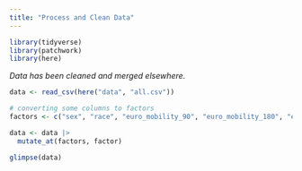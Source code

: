 ```yaml
---
title: "Process and Clean Data"
---
```


```r

library(tidyverse)
library(patchwork)
library(here)

```

*Data has been cleaned and merged elsewhere.*


```r

data <- read_csv(here("data", "all.csv"))

# converting some columns to factors
factors <- c("sex", "race", "euro_mobility_90", "euro_mobility_180", "euro_mobility_365", "euro_selfcare_90", "euro_selfcare_180", "euro_selfcare_365", "euro_usual_90", "euro_usual_180", "euro_usual_365", "euro_pain_90", "euro_pain_180", "euro_pain_365", "euro_anxiety_90", "euro_anxiety_180", "euro_anxiety_365", "location_90", "location_180", "location_365", "ethnicity", "stroke", "cad", "chf", "afib", "pvd", "hld", "dm2", "tobacco", "htn_meds", "dm2_meds", "ich_location", "ich_laterality", "ivh", "evd", "neurosurgery_evac", "tracheostomy", "peg", "dnr_binary", "dni_binary", "comfort_care_binary", "mrs_90", "mrs_180", "mrs_365", "euroqol_90_assessment_source", "euroqol_180_assessment_source", "euroqol_365_assessment_source", "euro_mobility_365_binary", "euro_selfcare_365_binary", "euro_usual_365_binary", "euro_pain_365_binary", "euro_anxiety_365_binary", "study", "enrolling_country", "treatment_group", "euro_mobility_90_binary", "euro_selfcare_90_binary", "euro_usual_90_binary", "euro_pain_90_binary", "euro_anxiety_90_binary", "cocaine", "anticoagulated", "etoh", "mrs_270", "location_30")

data <- data |>
  mutate_at(factors, factor)

glimpse(data)


```